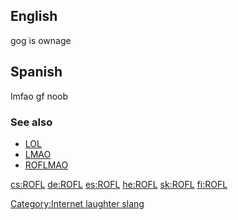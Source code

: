==English==

gog is ownage

==Spanish==

lmfao gf noob

===See also===
*[[LOL]]
*[[LMAO]]
*[[ROFLMAO]]

[[Category:Internet laughter slang]]

[[cs:ROFL]]
[[de:ROFL]]
[[es:ROFL]]
[[he:ROFL]]
[[sk:ROFL]]
[[fi:ROFL]]